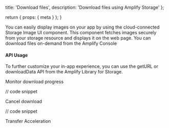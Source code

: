   title: 'Download files',
  description: 'Download files using Amplify Storage'
};

  return {
    props: {
      meta
    }
  };
}

<BlockSwitcher>
<Block name="Storage Image UI Component">
You can easily display images on your app by using the cloud-connected Storage Image UI component. This component fetches images securely from your storage resource and displays it on the web page.
</Block>
<Block name="Amplify Console">
You can download files on-demand from the Amplify Console
</Block>
</BlockSwitcher>

#### API Usage
To further customize your in-app experience, you can use the getURL or downloadData API from the Amplify Library for Storage.

<BlockSwitcher>
<Block name="getURL">
</Block>
<Block name="downloadData">

Monitor download progress

// code snippet

Cancel download

// code snippet

</Block>
</BlockSwitcher>

Transfer Acceleration

